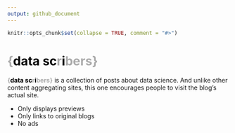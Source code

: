 ```yaml
---
output: github_document
---
```


<!-- README.md is generated from README.Rmd. Please edit that file -->

```r
knitr::opts_chunk$set(collapse = TRUE, comment = "#>")
```
# <span style='color:#aaa'>{</span><span style='color:#000'>data sc</span><span style='color:#aaa'>r</span><span style='color:#000'>i</span><span style='color:#aaa'>bers}</span>

<strong><span style='color:#aaa'>{</span><span style='color:#000'>data sc</span><span style='color:#aaa'>r</span><span style='color:#000'>i</span><span style='color:#aaa'>bers}</span></strong> is a collection of posts about data science. And unlike other content aggregating sites, this one encourages people to visit the blog's actual site.

+ Only displays previews
+ Only links to original blogs
+ No ads

